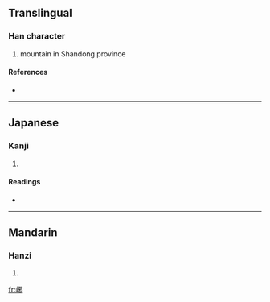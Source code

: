 ==Translingual==

===Han character===
{{Han char|rn=46|rad=山|as=07|sn=10|four=|canj=山一竹中 (UMHL)}}

# mountain in Shandong province

====References====
* {{Han ref|kx=0311.160|dkj=08078|hdz=10770.060|uh=5CEB|ud=23787}}

----

==Japanese==

===Kanji===
{{ja-kanji|grade=|rs=山07}}

# {{defn|Japanese|sort=山07}}

====Readings====
* {{ja-readings|on=[[や]] (ya), [[しゃ]] (sha), [[じゃ]] (ja)|kun=}}

----

==Mandarin==

===Hanzi===
{{cmn-hanzi|pin=[[yé]] ([[ye2]])|wg=yeh<sup>2</sup>}}

# {{defn|Mandarin|sort=山07}}

[[fr:峫]]